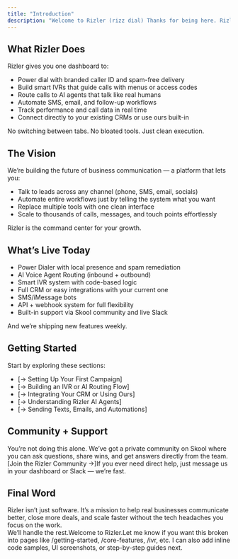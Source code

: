```yaml
---
title: "Introduction"
description: "Welcome to Rizler (rizz dial) Thanks for being here. Rizler is the communication backbone for modern businesses a system built to simplify how teams call, text, follow up, and close deals. Whether you’re a small team or scaling to the enterprise level, we designed Rizler to move fast, stay reliable, and handle everything in one place. If you’ve ever felt like your CRM, dialer, and communication tools were all speaking different languages this is your solution."
---
```


## **What Rizler Does**

Rizler gives you one dashboard to:

- Power dial with branded caller ID and spam-free delivery
- Build smart IVRs that guide calls with menus or access codes
- Route calls to AI agents that talk like real humans
- Automate SMS, email, and follow-up workflows
- Track performance and call data in real time
- Connect directly to your existing CRMs or use ours built-in

No switching between tabs. No bloated tools. Just clean execution.

## The Vision

We’re building the future of business communication — a platform that lets you:

- Talk to leads across any channel (phone, SMS, email, socials)
- Automate entire workflows just by telling the system what you want
- Replace multiple tools with one clean interface
- Scale to thousands of calls, messages, and touch points effortlessly

Rizler is the command center for your growth.

## **What’s Live Today**

- Power Dialer with local presence and spam remediation
- AI Voice Agent Routing (inbound \+ outbound)
- Smart IVR system with code-based logic
- Full CRM or easy integrations with your current one
- SMS/iMessage bots
- API \+ webhook system for full flexibility
- Built-in support via Skool community and live Slack

And we’re shipping new features weekly.

## Getting Started

Start by exploring these sections:

- [→ Setting Up Your First Campaign]
- [→ Building an IVR or AI Routing Flow]
- [→ Integrating Your CRM or Using Ours]
- [→ Understanding Rizler AI Agents]
- [→ Sending Texts, Emails, and Automations]

## Community \+ Support

You’re not doing this alone. We’ve got a private community on Skool where you can ask questions, share wins, and get answers directly from the team.[Join the Rizler Community →]If you ever need direct help, just message us in your dashboard or Slack — we’re fast.

## Final Word

Rizler isn’t just software. It’s a mission to help real businesses communicate better, close more deals, and scale faster without the tech headaches you focus on the work.\
We’ll handle the rest.Welcome to Rizler.Let me know if you want this broken into pages like /getting-started, /core-features, /ivr, etc. I can also add inline code samples, UI screenshots, or step-by-step guides next. 